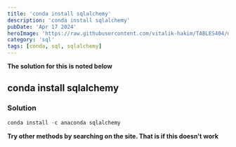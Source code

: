 ---
title: 'conda install sqlalchemy'
description: 'conda install sqlalchemy'
pubDate: 'Apr 17 2024'
heroImage: 'https://raw.githubusercontent.com/vitalik-hakim/TABLES404/main/error_b/sql.png'
category: 'sql'
tags: [conda, sql, sqlalchemy]
---

**The solution for this is noted below**

## conda install sqlalchemy

### Solution

```sql
conda install -c anaconda sqlalchemy
```
**Try other methods by searching on the site. That is if this doesn't work**
